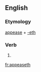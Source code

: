 ==English==

===Etymology===
[[appease]] + [[-eth]]

===Verb===
{{en-verb form}}

# {{en-archaic third-person singular of|appease}}

[[fr:appeaseth]]
